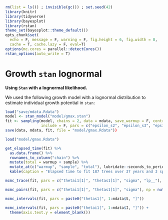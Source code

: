 ```r
rm(list = ls()) ; invisible(gc()) ; set.seed(42)
library(knitr)
library(tidyverse)
library(bayesplot)
library(rstan)
theme_set(bayesplot::theme_default())
opts_chunk$set(
  echo = F, message = F, warning = F, fig.height = 6, fig.width = 8,
  cache = T, cache.lazy = F, eval=T)
options(mc.cores = parallel::detectCores())
rstan_options(auto_write = T)
```

# Growth `stan` lognormal

**Using `Stan` with a lognormal likelihood.**

We used the following growth model with a lognormal distribution to estimate individual growth potential in `stan`:

\begin{equation} 
  DBH_{y=today,s,i}  - DBH_{y=y0,s,i} \sim \\
  \mathcal{logN} (log(\sum _{y=y_0} ^{y=today} \theta_{1,s}.exp(-\frac12.[\frac{log(\frac{DBH_{y,s,i}}{100.\theta_{2,s}})}{\theta_{3,s}}]^2)), \sigma_1) \\ 
  \theta_{2,s}  = e^{log(\theta_2) + \sigma_3.\epsilon_{2,s}} \\ 
  \theta_{3,s}  = e^{log(\theta_3) + \sigma_4.\epsilon_{3,s}} \\  
  \epsilon_{1,i} \sim \mathcal{N}(0,1) \\
  \epsilon_{2,p} \sim \mathcal{N}(0,1) \\
  \epsilon_{3,p} \sim \mathcal{N}(0,1) \\
  ~ \\
  (\theta_{1,p}, \theta_2, \theta_3) \sim \mathcal{logN}^3(log(1),1) \\ 
  (\sigma_1, \sigma_2, \sigma_3, \sigma_4) \sim \mathcal{N}^4_T(0,1) \\ 
  ~ \\
  \theta_{1,s,i} = e^{log(\theta_{1,s}) + \sigma_2.\epsilon_{1,i}} \\ 
    (\#eq:gmax1)
\end{equation} 

```r
load("save/mdata.Rdata")
model <- stan_model("model/gmax.stan")
fit <- sampling(model, chains = 2, data = mdata, save_warmup = F, control = list(adapt_delta = 0.99, max_treedepth = 12),
                include = F, pars = c("epsilon_s2", "epsilon_s3", "epsilon_i", "DBH"))
save(data, mdata, fit, file = "model/gmax.Rdata"))
```

```r
load("model/gmax.Rdata")
```

```r
get_elapsed_time(fit) %>% 
  as.data.frame() %>% 
  rownames_to_column("chain") %>% 
  mutate(total = warmup + sample) %>% 
  mutate_at(c("warmup", "sample", "total"), lubridate::seconds_to_period) %>% 
  kable(caption = "Elapsed time to fit 187 trees over 37 years and 3 species in the plot 14 of Paracou.")
```

```r
mcmc_trace(fit, pars = c("thetai1[1]", "thetas1[1]", "sigma", "lp__"), np = nuts_params(fit))
```

```r
mcmc_pairs(fit, pars = c("thetai1[1]", "thetas1[1]", "sigma"), np = nuts_params(fit))
```

```r
mcmc_intervals(fit, pars = paste0("thetas1[", 1:mdata$S, "]"))
```

```r
mcmc_intervals(fit, pars = paste0("thetai1[", 1:mdata$I, "]")) +
  theme(axis.text.y = element_blank())
```
